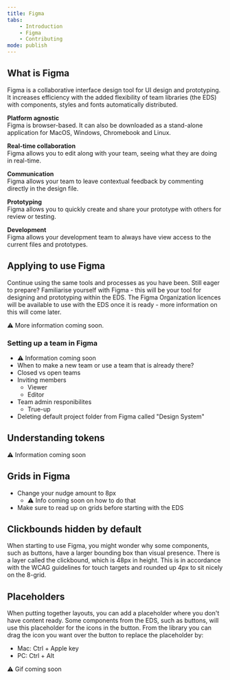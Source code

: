 ```yaml
---
title: Figma
tabs:
    - Introduction
    - Figma
    - Contributing
mode: publish
---
```



## What is Figma

Figma is a collaborative interface design tool for UI design and prototyping. It increases efficiency with the added flexibility of team libraries (the EDS) with components, styles and fonts automatically distributed.

**Platform agnostic**  
Figma is browser-based. It can also be downloaded as a stand-alone application for MacOS, Windows, Chromebook and Linux.

**Real-time collaboration**  
Figma allows you to edit along with your team, seeing what they are doing in real-time.

**Communication**  
Figma allows your team to leave contextual feedback by commenting directly in the design file.

**Prototyping**  
Figma allows you to quickly create and share your prototype with others for review or testing.

**Development**  
Figma allows your development team to always have view access to the current files and prototypes.


## Applying to use Figma

Continue using the same tools and processes as you have been. 
Still eager to prepare? Familiarise yourself with Figma - this will be your tool for designing and prototyping within the EDS. 
The Figma Organization licences will be available to use with the EDS once it is ready - more information on this will come later.

:warning: More information coming soon. 

### Setting up a team in Figma

* :warning: Information coming soon
* When to make a new team or use a team that is already there?
* Closed vs open teams
* Inviting members
    * Viewer
    * Editor
* Team admin responibilites
    * True-up
* Deleting default project folder from Figma called "Design System"


## Understanding tokens

:warning: Information coming soon

<!--
!!!!!!!
Using, choosing, following 
Buttons are set
Icons you can pick - from token colors
-->

## Grids in Figma

* Change your nudge amount to 8px
    * :warning: Info coming soon on how to do that
* Make sure to read up on grids before starting with the EDS

## Clickbounds hidden by default

When starting to use Figma, you might wonder why some components, such as buttons, have a larger bounding box than visual presence. 
There is a layer called the clickbound, which is 48px in height. This is in accordance with the WCAG guidelines for touch targets and rounded up 4px to sit nicely on the 8-grid.

## Placeholders 

When putting together layouts, you can add a placeholder where you don't have content ready. 
Some components from the EDS, such as buttons, will use this placeholder for the icons in the button. 
From the library you can drag the icon you want over the button to replace the placeholder by:
- Mac: Ctrl + Apple key
- PC: Ctrl + Alt

:warning: Gif coming soon
